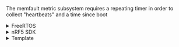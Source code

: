 The memfault metric subsystem requires a repeating timer in order to collect "heartbeats" and a time since boot

<details>

<summary> FreeRTOS </summary>

Add the following file to your build system:

```
  ${MEMFAULT_SDK_ROOT}/ports/freertos/memfault_metrics_freertos.c
```

</details>

<details>

<summary> nRF5 SDK </summary>

Add the following file to your build system:

```
  ${MEMFAULT_SDK_ROOT}/ports/nrf5_sdk/memfault_platform_metrics.c
```

</details>

<details>

<summary> Template </summary>

```
//! @file memfault_platform_port.c

bool memfault_platform_metrics_timer_boot(uint32_t period_sec, MemfaultPlatformTimerCallback callback) {
  // Schedule a timer to invoke callback() repeatedly after period_sec
  return true;
}
```

```
uint64_t memfault_platform_get_time_since_boot_ms(void) {
  // Return time since boot in ms, this is used for relative timings.
  return 0;
}
```

</details>
